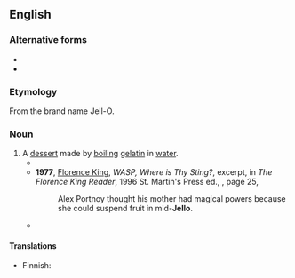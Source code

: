 {{also|jello|jellõ|Jell-O}}
==English==
{{wikipedia|gelatin dessert}}

===Alternative forms===
* {{l|en|Jell-O}}
* {{l|en|jello}}

===Etymology===
From the brand name Jell-O.

===Noun===
{{en-noun|-}}
# A [[dessert]] made by [[boil]]ing [[gelatin]] in [[water]].
#* {{quote-book|en|year=1968|author=[[w:Ronald Sukenick|Ronald Sukenick]]|title=Up|page=26|year_published=1998|isbn=1573660450
|passage=And the food! I mean, I'm not fussy, but couldn't they think of anything better than this toothpaste? A little '''Jello''' or something, a nice can of soup.}}
#* '''1977''', [[w:Florence King|Florence King]], ''WASP, Where is Thy Sting?'', excerpt, in ''The Florence King Reader'', 1996 St. Martin's Press ed., {{ISBN|0312143370}}, page 25,
#*: Alex Portnoy thought his mother had magical powers because she could suspend fruit in mid-'''Jello'''.
#* {{quote-book|en|year=1984|author=William Martin|title=Nerve Endings|publisher=Crown|isbn=0517550881|page=28
|passage="I never eat '''Jello'''. I never eat anything that moves on the spoon."}}

====Translations====
{{trans-top|A dessert made by boiling gelatin in water}}
* Finnish: {{t+|fi|hyytelö}}
{{trans-mid}}
{{trans-bottom}}